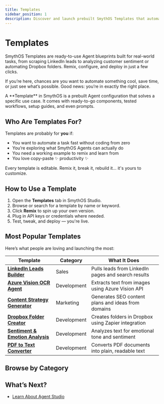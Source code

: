 ```yaml
---
title: Templates
sidebar_position: 1
description: Discover and launch prebuilt SmythOS Templates that automate tasks across marketing, sales, development, and more.
---
```


# Templates

SmythOS Templates are ready-to-use Agent blueprints built for real-world tasks, from scraping LinkedIn leads to analyzing customer sentiment or automating Dropbox folders. Remix, configure, and deploy in just a few clicks.

If you’re here, chances are you want to automate something cool, save time, or just see what’s possible. Good news: you’re in exactly the right place.

<InfoCallout title="What is a Template?">
A **Template** in SmythOS is a prebuilt Agent configuration that solves a specific use case. It comes with ready-to-go components, tested workflows, setup guides, and even prompts.
</InfoCallout>

<Spacer />

## Who Are Templates For?

Templates are probably for **you** if:

- You want to automate a task fast without coding from zero
- You’re exploring what SmythOS Agents can actually do
- You need a working example to remix and learn from
- You love copy-paste ✨ productivity ✨

<TipCallout title="Remix, Break, Rebuild">
Every template is editable. Remix it, break it, rebuild it... it's yours to customize.
</TipCallout>

<Spacer />

## How to Use a Template

1. Open the **Templates** tab in SmythOS Studio.
2. Browse or search for a template by name or keyword.
3. Click **Remix** to spin up your own version.
4. Plug in API keys or credentials where needed.
5. Test, tweak, and deploy — you're live.

<Spacer />

## Most Popular Templates

Here’s what people are loving and launching the most:

| Template | Category | What It Does |
|----------|----------|--------------|
| [**LinkedIn Leads Builder**](/sales/linkedin-leads-builder) | Sales | Pulls leads from LinkedIn pages and search results |
| [**Azure Vision OCR Agent**](/dev/azure-vision) | Development | Extracts text from images using Azure Vision API |
| [**Content Strategy Generator**](/marketing/content-strategy-generator) | Marketing | Generates SEO content plans and ideas from domains |
| [**Dropbox Folder Creator**](/dev/folder-creator-dropbox) | Development | Creates folders in Dropbox using Zapier integration |
| [**Sentiment & Emotion Analysis**](/dev/sentiment-emotion-analysis) | Development | Analyzes text for emotional tone and sentiment |
| [**PDF to Text Converter**](/dev/pdf-text-converter) | Development | Converts PDF documents into plain, readable text |

<Spacer />

## Browse by Category

<CardGrid columns={2}>
  <Card title="Development" description="OCR, file parsing, translation, more" href="/dev/index" />
  <Card title="Marketing" description="SEO tools, keyword planners, content extractors" href="/marketing/index" />
  <Card title="Ops" description="Task tracking and inventory management" href="/ops/index" />
  <Card title="Sales" description="Lead scraping, enrichment, outreach" href="/sales/index" />
  <Card title="Success" description="Messaging, summarization, transcript analysis" href="/success/index" />
</CardGrid>

<Spacer />

## What’s Next?

- [Learn About Agent Studio](/agent-studio/overview)